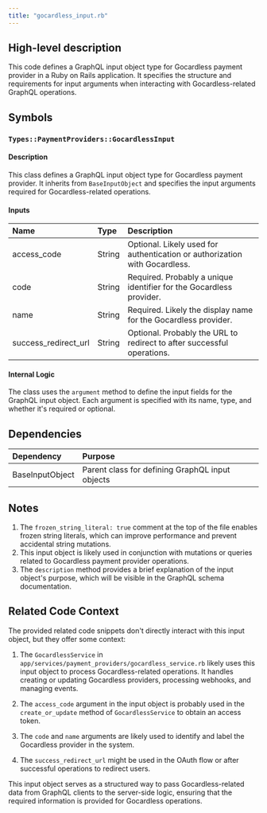 ```yaml
---
title: "gocardless_input.rb"
---
```


## High-level description
This code defines a GraphQL input object type for Gocardless payment provider in a Ruby on Rails application. It specifies the structure and requirements for input arguments when interacting with Gocardless-related GraphQL operations.

## Symbols

### `Types::PaymentProviders::GocardlessInput`
#### Description
This class defines a GraphQL input object type for Gocardless payment provider. It inherits from `BaseInputObject` and specifies the input arguments required for Gocardless-related operations.

#### Inputs
| Name | Type | Description |
|:-----|:-----|:------------|
| access_code | String | Optional. Likely used for authentication or authorization with Gocardless. |
| code | String | Required. Probably a unique identifier for the Gocardless provider. |
| name | String | Required. Likely the display name for the Gocardless provider. |
| success_redirect_url | String | Optional. Probably the URL to redirect to after successful operations. |

#### Internal Logic
The class uses the `argument` method to define the input fields for the GraphQL input object. Each argument is specified with its name, type, and whether it's required or optional.

## Dependencies
| Dependency | Purpose |
|:-----------|:--------|
| BaseInputObject | Parent class for defining GraphQL input objects |

## Notes
1. The `frozen_string_literal: true` comment at the top of the file enables frozen string literals, which can improve performance and prevent accidental string mutations.
2. This input object is likely used in conjunction with mutations or queries related to Gocardless payment provider operations.
3. The `description` method provides a brief explanation of the input object's purpose, which will be visible in the GraphQL schema documentation.

## Related Code Context
The provided related code snippets don't directly interact with this input object, but they offer some context:

1. The `GocardlessService` in `app/services/payment_providers/gocardless_service.rb` likely uses this input object to process Gocardless-related operations. It handles creating or updating Gocardless providers, processing webhooks, and managing events.

2. The `access_code` argument in the input object is probably used in the `create_or_update` method of `GocardlessService` to obtain an access token.

3. The `code` and `name` arguments are likely used to identify and label the Gocardless provider in the system.

4. The `success_redirect_url` might be used in the OAuth flow or after successful operations to redirect users.

This input object serves as a structured way to pass Gocardless-related data from GraphQL clients to the server-side logic, ensuring that the required information is provided for Gocardless operations.